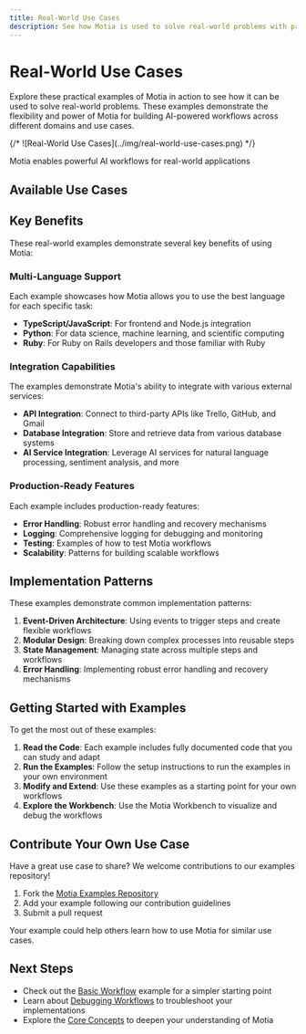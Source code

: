 ```yaml
---
title: Real-World Use Cases
description: See how Motia is used to solve real-world problems with practical examples
---
```


# Real-World Use Cases

Explore these practical examples of Motia in action to see how it can be used to solve real-world problems. These examples demonstrate the flexibility and power of Motia for building AI-powered workflows across different domains and use cases.

<div className="my-8">
  {/* ![Real-World Use Cases](../img/real-world-use-cases.png) */}
  <p className="text-center text-sm text-gray-500 mt-2">Motia enables powerful AI workflows for real-world applications</p>
</div>

## Available Use Cases

<Cards>
  <Card
    title="Trello Automation"
    href="/docs/real-world-use-cases/trello-automation"
    description="Build an automated card progression system for Trello boards with AI-powered summaries and task management"
    icon="trello"
  />
  <Card
    title="GitHub Integration Workflow"
    href="/docs/real-world-use-cases/github-integration-workflow"
    description="Automate GitHub workflows with issue summarization, PR reviews, and code quality checks using AI"
    icon="github"
  />
  <Card
    title="Gmail Automation"
    href="/docs/real-world-use-cases/gmail-automation"
    description="Create intelligent email processing workflows with automatic categorization, response generation, and follow-up management"
    icon="mail"
  />
  <Card
    title="Finance Agent"
    href="/docs/real-world-use-cases/finance-agent"
    description="Build an AI-powered financial assistant for transaction analysis, budget tracking, and financial insights"
    icon="calculator"
  />
</Cards>

## Key Benefits

These real-world examples demonstrate several key benefits of using Motia:

### Multi-Language Support

Each example showcases how Motia allows you to use the best language for each specific task:

- **TypeScript/JavaScript**: For frontend and Node.js integration
- **Python**: For data science, machine learning, and scientific computing
- **Ruby**: For Ruby on Rails developers and those familiar with Ruby

### Integration Capabilities

The examples demonstrate Motia's ability to integrate with various external services:

- **API Integration**: Connect to third-party APIs like Trello, GitHub, and Gmail
- **Database Integration**: Store and retrieve data from various database systems
- **AI Service Integration**: Leverage AI services for natural language processing, sentiment analysis, and more

### Production-Ready Features

Each example includes production-ready features:

- **Error Handling**: Robust error handling and recovery mechanisms
- **Logging**: Comprehensive logging for debugging and monitoring
- **Testing**: Examples of how to test Motia workflows
- **Scalability**: Patterns for building scalable workflows

## Implementation Patterns

These examples demonstrate common implementation patterns:

1. **Event-Driven Architecture**: Using events to trigger steps and create flexible workflows
2. **Modular Design**: Breaking down complex processes into reusable steps
3. **State Management**: Managing state across multiple steps and workflows
4. **Error Handling**: Implementing robust error handling and recovery mechanisms

## Getting Started with Examples

To get the most out of these examples:

1. **Read the Code**: Each example includes fully documented code that you can study and adapt
2. **Run the Examples**: Follow the setup instructions to run the examples in your own environment
3. **Modify and Extend**: Use these examples as a starting point for your own workflows
4. **Explore the Workbench**: Use the Motia Workbench to visualize and debug the workflows

## Contribute Your Own Use Case

Have a great use case to share? We welcome contributions to our examples repository!

1. Fork the [Motia Examples Repository](https://github.com/MotiaDev/motia-examples)
2. Add your example following our contribution guidelines
3. Submit a pull request

Your example could help others learn how to use Motia for similar use cases.

## Next Steps

- Check out the [Basic Workflow](/docs/examples/basic-workflow) example for a simpler starting point
- Learn about [Debugging Workflows](/docs/workbench/debugging-workflows) to troubleshoot your implementations
- Explore the [Core Concepts](/docs/concepts) to deepen your understanding of Motia
